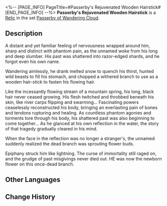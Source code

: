 <%-- [PAGE_INFO]
PageTitle=#Passerby's Rejuvenated Wooden Hairstick#
[END_PAGE_INFO] --%>
{{Relic Infobox
|id        = 61011
|image     = Item Passerby's Rejuvenated Wooden Hairstick.png{{subst:void|<!--$UPLOAD:<<SpriteOutput/RelicFigures/IconRelic_101_1.png>-<Item Passerby's Rejuvenated Wooden Hairstick.png>-<Relic Icons>>-->}}
|set       = Passerby of Wandering Cloud
|piece     = Head
|mentions  = 
}}
{{Description|A withered twig that was used as a hairstick, with new flower buds sprouting on the end. Now, the past is long gone, and the stick inlaid with parcel-gilt flower buds commemorates the beginning of a new life.}}
'''Passerby's Rejuvenated Wooden Hairstick''' is a [[Relic]] in the set [[Passerby of Wandering Cloud]].

==Description==
A distant and yet familiar feeling of nervousness wrapped around him, sharp and distinct with phantom pain, as the unnamed woke from his long and deep slumber. His past was shattered into razor-edged shards, and he forgot even his own name.

Wandering aimlessly, he drank melted snow to quench his thirst, hunted wild beasts to fill his stomach, and chopped a withered branch to use as a wooden hair-stick to fasten his flowing hair.

Like the incessantly flowing stream of a mountain spring, his long, black hair never ceased growing. His flesh twitched and throbbed beneath his skin, like river carps flipping and swarming... Fascinating powers ceaselessly reconstructed his body, bringing an everlasting pain of bones and tendons rupturing and healing. As countless phantom agonies and torments tore through his body, his shattered past was also beginning to come together... As he glanced at his own reflection in the water, the story of that tragedy gradually cleared in his mind.

When the face in the reflection was no longer a stranger's, the unnamed suddenly realized the dead branch was sprouting flower buds.

Epiphany struck him like lightning. The curse of immortality still raged on, and the grudge of past misgivings never died out. HE was now the newborn flower on this once-dead branch.

==Other Languages==
{{Other Languages
|en   = Passerby's Rejuvenated Wooden Hairstick
|zhs  = 过客的逢春木簪
|zht  = 過客的逢春木簪
|ja   = {{Rubi|過客|かかく}}の{{Rubi|迎春|げいしゅん}}かんざし
|ko   = 과객의 봄맞이 나무 비녀
|es   = Horquilla de madera rejuvenecida del transeúnte
|fr   = Épingle à cheveux en bois rajeuni du vagabond
|ru   = Весенняя шпилька скитальца
|th   = Passerby's Rejuvenated Wooden Hairstick
|vi   = Chiếc Trâm Của Lãng Khách
|de   = Verjüngter hölzerner Haarstab des Wanderers
|id   = Passerby's Rejuvenated Wooden Hairstick
|pt   = Prendedor de Cabelo Rejuvenescido do Transeunte
}}

==Change History==
{{Change History|1.0}}